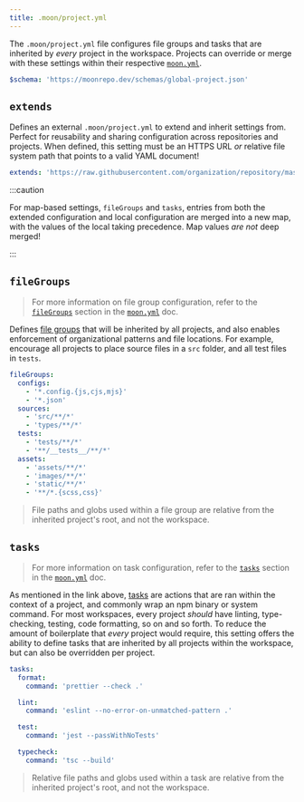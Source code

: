 ```yaml
---
title: .moon/project.yml
---
```



The `.moon/project.yml` file configures file groups and tasks that are inherited by _every_ project
in the workspace. Projects can override or merge with these settings within their respective
[`moon.yml`](./project).

```yaml title=".moon/project.yml"
$schema: 'https://moonrepo.dev/schemas/global-project.json'
```

## `extends`<VersionLabel version="0.4" />

<HeadingApiLink to="/api/types/interface/GlobalProjectConfig#extends" />

Defines an external `.moon/project.yml` to extend and inherit settings from. Perfect for reusability
and sharing configuration across repositories and projects. When defined, this setting must be an
HTTPS URL _or_ relative file system path that points to a valid YAML document!

```yaml title=".moon/project.yml" {1}
extends: 'https://raw.githubusercontent.com/organization/repository/master/.moon/project.yml'
```

:::caution

For map-based settings, `fileGroups` and `tasks`, entries from both the extended configuration and
local configuration are merged into a new map, with the values of the local taking precedence. Map
values _are not_ deep merged!

:::

## `fileGroups`

<HeadingApiLink to="/api/types/interface/GlobalProjectConfig#fileGroups" />

> For more information on file group configuration, refer to the
> [`fileGroups`](./project#filegroups) section in the [`moon.yml`](./project) doc.

Defines [file groups](../concepts/file-group) that will be inherited by all projects, and also
enables enforcement of organizational patterns and file locations. For example, encourage all
projects to place source files in a `src` folder, and all test files in `tests`.

```yaml title=".moon/project.yml"
fileGroups:
  configs:
    - '*.config.{js,cjs,mjs}'
    - '*.json'
  sources:
    - 'src/**/*'
    - 'types/**/*'
  tests:
    - 'tests/**/*'
    - '**/__tests__/**/*'
  assets:
    - 'assets/**/*'
    - 'images/**/*'
    - 'static/**/*'
    - '**/*.{scss,css}'
```

> File paths and globs used within a file group are relative from the inherited project's root, and
> not the workspace.

## `tasks`

<HeadingApiLink to="/api/types/interface/GlobalProjectConfig#tasks" />

> For more information on task configuration, refer to the [`tasks`](./project#tasks) section in the
> [`moon.yml`](./project) doc.

As mentioned in the link above, [tasks](../concepts/task) are actions that are ran within the
context of a project, and commonly wrap an npm binary or system command. For most workspaces, every
project _should_ have linting, type-checking, testing, code formatting, so on and so forth. To
reduce the amount of boilerplate that _every_ project would require, this setting offers the ability
to define tasks that are inherited by all projects within the workspace, but can also be overridden
per project.

```yaml title=".moon/project.yml"
tasks:
  format:
    command: 'prettier --check .'

  lint:
    command: 'eslint --no-error-on-unmatched-pattern .'

  test:
    command: 'jest --passWithNoTests'

  typecheck:
    command: 'tsc --build'
```

> Relative file paths and globs used within a task are relative from the inherited project's root,
> and not the workspace.
